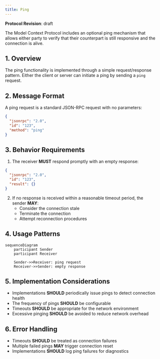 ```yaml
---
title: Ping
---
```


<Info>**Protocol Revision**: draft</Info>

The Model Context Protocol includes an optional ping mechanism that allows either party
to verify that their counterpart is still responsive and the connection is alive.

## 1. Overview

The ping functionality is implemented through a simple request/response pattern. Either
the client or server can initiate a ping by sending a `ping` request.

## 2. Message Format

A ping request is a standard JSON-RPC request with no parameters:

```json
{
  "jsonrpc": "2.0",
  "id": "123",
  "method": "ping"
}
```

## 3. Behavior Requirements

1. The receiver **MUST** respond promptly with an empty response:

```json
{
  "jsonrpc": "2.0",
  "id": "123",
  "result": {}
}
```

2. If no response is received within a reasonable timeout period, the sender **MAY**:
   - Consider the connection stale
   - Terminate the connection
   - Attempt reconnection procedures

## 4. Usage Patterns

```mermaid
sequenceDiagram
    participant Sender
    participant Receiver

    Sender->>Receiver: ping request
    Receiver->>Sender: empty response
```

## 5. Implementation Considerations

- Implementations **SHOULD** periodically issue pings to detect connection health
- The frequency of pings **SHOULD** be configurable
- Timeouts **SHOULD** be appropriate for the network environment
- Excessive pinging **SHOULD** be avoided to reduce network overhead

## 6. Error Handling

- Timeouts **SHOULD** be treated as connection failures
- Multiple failed pings **MAY** trigger connection reset
- Implementations **SHOULD** log ping failures for diagnostics

